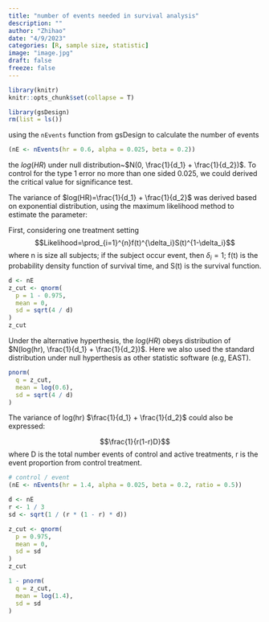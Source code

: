 ```yaml
---
title: "number of events needed in survival analysis"
description: ""
author: "Zhihao"
date: "4/9/2023"
categories: [R, sample size, statistic]
image: "image.jpg"
draft: false
freeze: false
---
```


```r
library(knitr)
knitr::opts_chunk$set(collapse = T)
```

```r
library(gsDesign)
rm(list = ls())
```

using the `nEvents` function from gsDesign to calculate the number of events

```r
(nE <- nEvents(hr = 0.6, alpha = 0.025, beta = 0.2))
```

the $log(HR)$ under null distribution\~$N(0, \frac{1}{d_1} + \frac{1}{d_2})$. To control for the type 1 error no more than one sided 0.025, we could derived the critical value for significance test.

The variance of $log(HR)=\frac{1}{d_1} + \frac{1}{d_2}$ was derived based on exponential distribution, using the maximum likelihood method to estimate the parameter:

First, considering one treatment setting $$Likelihood=\prod_{i=1}^{n}f(t)^{\delta_i}S(t)^{1-\delta_i}$$ where n is size all subjects; if the subject occur event, then $\delta_i=1$; f(t) is the probability density function of survival time, and S(t) is the survival function.

```r
d <- nE
z_cut <- qnorm(
  p = 1 - 0.975,
  mean = 0,
  sd = sqrt(4 / d)
)
z_cut
```

Under the alternative hyperthesis, the $log(HR)$ obeys distribution of $N(log(hr), \frac{1}{d_1} + \frac{1}{d_2})$. Here we also used the standard distribution under null hyperthesis as other statistic software (e.g, EAST).

```r
pnorm(
  q = z_cut,
  mean = log(0.6),
  sd = sqrt(4 / d)
)
```

The variance of log(hr) $\frac{1}{d_1} + \frac{1}{d_2}$ could also be expressed:

$$\frac{1}{r(1-r)D}$$ where D is the total number events of control and active treatments, r is the event proportion from control treatment.

```r
# control / event
(nE <- nEvents(hr = 1.4, alpha = 0.025, beta = 0.2, ratio = 0.5))
```

```r
d <- nE
r <- 1 / 3
sd <- sqrt(1 / (r * (1 - r) * d))

z_cut <- qnorm(
  p = 0.975,
  mean = 0,
  sd = sd
)
z_cut
```

```r
1 - pnorm(
  q = z_cut,
  mean = log(1.4),
  sd = sd
)
```
